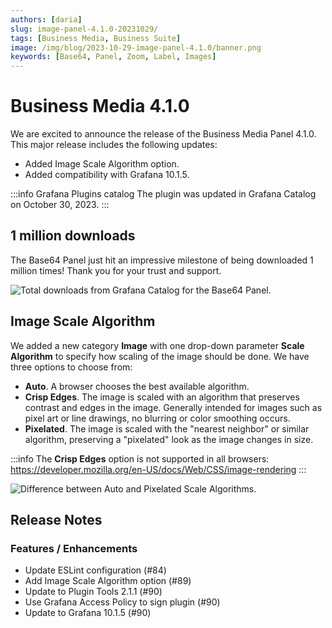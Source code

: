 ```yaml
---
authors: [daria]
slug: image-panel-4.1.0-20231029/
tags: [Business Media, Business Suite]
image: /img/blog/2023-10-29-image-panel-4.1.0/banner.png
keywords: [Base64, Panel, Zoom, Label, Images]
---
```



# Business Media 4.1.0

We are excited to announce the release of the Business Media Panel 4.1.0. This major release includes the following updates:

- Added Image Scale Algorithm option.
- Added compatibility with Grafana 10.1.5.

:::info Grafana Plugins catalog
The plugin was updated in Grafana Catalog on October 30, 2023.
:::

## 1 million downloads

The Base64 Panel just hit an impressive milestone of being downloaded 1 million times! Thank you for your trust and support.

<Image
  title="Total downloads from Grafana Catalog for the Base64 Panel."
  src="/img/blog/2023-10-29-image-panel-4.1.0/downloads.png"
/>

## Image Scale Algorithm

We added a new category **Image** with one drop-down parameter **Scale Algorithm** to specify how scaling of the image should be done. We have three options to choose from:

- **Auto**. A browser chooses the best available algorithm.
- **Crisp Edges**. The image is scaled with an algorithm that preserves contrast and edges in the image. Generally intended for images such as pixel art or line drawings, no blurring or color smoothing occurs.
- **Pixelated**. The image is scaled with the "nearest neighbor" or similar algorithm, preserving a "pixelated" look as the image changes in size.

:::info
The **Crisp Edges** option is not supported in all browsers: https://developer.mozilla.org/en-US/docs/Web/CSS/image-rendering
:::

<Image
  title="Difference between Auto and Pixelated Scale Algorithms."
  src="/img/blog/2023-10-29-image-panel-4.1.0/auto-pix.png"
/>

<GettingStarted />

<Tutorial />

## Release Notes

### Features / Enhancements

- Update ESLint configuration (#84)
- Add Image Scale Algorithm option (#89)
- Update to Plugin Tools 2.1.1 (#90)
- Use Grafana Access Policy to sign plugin (#90)
- Update to Grafana 10.1.5 (#90)

<Feedback />
